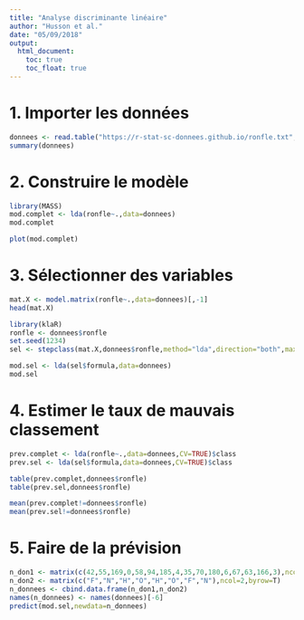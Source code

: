 ---
title: "Analyse discriminante linéaire"
author: "Husson et al."
date: "05/09/2018"
output:
  html_document:
    toc: true
    toc_float: true 
---

# 1. Importer les données

```{r}
donnees <- read.table("https://r-stat-sc-donnees.github.io/ronfle.txt",header=TRUE)
summary(donnees)
```

# 2. Construire le modèle

```{r,warning=FALSE,message=FALSE}
library(MASS)
mod.complet <- lda(ronfle~.,data=donnees)
mod.complet
```

```{r}
plot(mod.complet)
```

# 3. Sélectionner des variables

```{r}
mat.X <- model.matrix(ronfle~.,data=donnees)[,-1]
head(mat.X)
```

```{r,warning=FALSE,message=FALSE}
library(klaR)
ronfle <- donnees$ronfle
set.seed(1234)
sel <- stepclass(mat.X,donnees$ronfle,method="lda",direction="both",maxvar=6)
```

```{r}
mod.sel <- lda(sel$formula,data=donnees)
mod.sel
```

# 4. Estimer le taux de mauvais classement

```{r}
prev.complet <- lda(ronfle~.,data=donnees,CV=TRUE)$class
prev.sel <- lda(sel$formula,data=donnees,CV=TRUE)$class
```


```{r}
table(prev.complet,donnees$ronfle)
table(prev.sel,donnees$ronfle)
```

```{r}
mean(prev.complet!=donnees$ronfle)
mean(prev.sel!=donnees$ronfle)
```


# 5. Faire de la prévision
```{r}
n_don1 <- matrix(c(42,55,169,0,58,94,185,4,35,70,180,6,67,63,166,3),ncol=4,byrow=T)
n_don2 <- matrix(c("F","N","H","O","H","O","F","N"),ncol=2,byrow=T)
n_donnees <- cbind.data.frame(n_don1,n_don2)
names(n_donnees) <- names(donnees)[-6]
predict(mod.sel,newdata=n_donnees)

```

